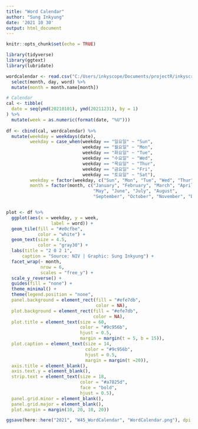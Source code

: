 ```yaml
---
title: "Word Calendar"
author: "Sung Inkyung"
date: '2021 10 30'
output: html_document
---
```


```r
knitr::opts_chunk$set(echo = TRUE)
```

```r
library(tidyverse)
library(ggtext)
library(lubridate)
```


```r
wordcalendar <- read.csv("C:/Users/inkyscope/Documents/projectR/inkyscroll/data/wordcalendar.csv") %>% 
  select(month, day, word) %>% 
  mutate(month = month.name[month])
```


```r
# Calendar
cal <- tibble(
  date = seq(ymd(20210101), ymd(20211231), by = 1)
) %>% 
  mutate(week = as.numeric(format(date, "%U"))) 
  
df <- cbind(cal, wordcalendar) %>% 
  mutate(weekday = weekdays(date),
         weekday = case_when(weekday == "일요일" ~ "Sun",
                             weekday == "월요일" ~ "Mon",
                             weekday == "화요일" ~ "Tue",
                             weekday == "수요일" ~ "Wed",
                             weekday == "목요일" ~ "Thur",
                             weekday == "금요일" ~ "Fri",
                             weekday == "토요일" ~ "Sat"),
         weekday = factor(weekday, c("Sun", "Mon", "Tue", "Wed", "Thur", "Fri", "Sat")),
         month = factor(month, c("January", "February", "March", "April",
                                 "May", "June", "July", "August",
                                 "September", "October", "November", "December"))) 


plot <- df %>% 
  ggplot(aes(x = weekday, y = week, 
                 label = word)) +
  geom_tile(fill = "#e0cfbe",
            color = "white") +
  geom_text(size = 4.5,
            color = "gray30") +
  labs(title = "2 0 2 1",
      caption = "Source: NIV | Graphic: Sung Inkyung") +
  facet_wrap(~ month, 
             nrow = 6,
             scales = "free_y") +
  scale_y_reverse() +
  guides(fill = "none") +
  theme_minimal() +
  theme(legend.position = "none",
  panel.background = element_rect(fill = "#efe7db", 
                                  color = NA),
  plot.background = element_rect(fill = "#efe7db",  
                                 color = NA),
  plot.title = element_text(size = 60,
                            color = "#9c956b",
                            hjust = 0.5,
                            margin = margin(t = 5, b = 15)),
  plot.caption = element_text(size = 14,
                              color = "#9c956b",
                              hjust = 0.5,
                              margin = margin(t =20)),
  axis.title = element_blank(),
  axis.text.y = element_blank(),
  strip.text = element_text(size = 18, 
                            color = "#a7825d",
                            face = "bold",
                            hjust = 0.5),
  panel.grid.minor = element_blank(),
  panel.grid.major = element_blank(),
  plot.margin = margin(10, 20, 10, 20))

ggsave(here::here("2021", "W45_WordCalendar", "WordCalendar.png"), dpi = 300, width = 35, height = 35, units = "cm")

```


